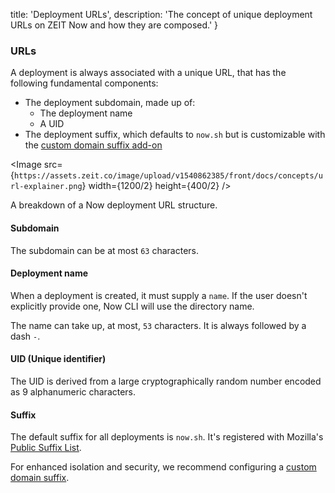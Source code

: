 
  title: 'Deployment URLs',
  description: 'The concept of unique deployment URLs on ZEIT Now and how they are composed.'
}

### URLs
A deployment is always associated with a unique URL, that has the following fundamental components:

- The deployment subdomain, made up of:
  - The deployment name
  - A UID
- The deployment suffix, which defaults to `now.sh` but is customizable with the [custom domain suffix add-on](/docs/v2/platform/add-ons#custom-deployment-suffix)

<Image src={`https://assets.zeit.co/image/upload/v1540862385/front/docs/concepts/url-explainer.png`}
width={1200/2}
height={400/2}
/>
<Caption>A breakdown of a Now deployment URL structure.</Caption>

#### Subdomain
The subdomain can be at most `63` characters.

#### Deployment name
When a deployment is created, it must supply a `name`. If the user doesn't explicitly provide one, Now CLI will use the directory name.

The name can take up, at most, `53` characters. It is always followed by a dash `-`.

#### UID (Unique identifier)
The UID is derived from a large cryptographically random number encoded as 9 alphanumeric characters.

#### Suffix
The default suffix for all deployments is `now.sh`. It's registered with Mozilla's [Public Suffix List](https://publicsuffix.org/).

For enhanced isolation and security, we recommend configuring a [custom domain suffix](/docs/v2/platform/add-ons#custom-deployment-suffix).
